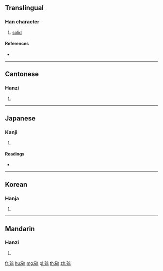 {{character info/new}}
==Translingual==

===Han character===
{{Han char|rn=112|rad=石|as=10|sn=15|four=10627|canj=MRYRB}}

# [[solid]]

====References====
* {{Han ref|kx=0833.320|dkj=24367|dj=1251.010|hdz=42449.020|uh=78BB|ud=30907|bh=E6C1|bd=59073}}

----

==Cantonese==

===Hanzi===
{{yue-hanzi|jyut=|y=kok3}}

# {{defn|lang=yue|sort=石10}}

----

==Japanese==

===Kanji===
{{ja-kanji|grade=|rs=石10}}

# {{defn|lang=ja|sort=石10}}

====Readings====
* {{ja-readings|on=[[かく]] (kaku)|kun=[[たしいか]] (tashiika), [[たしいかめる]] (tashiikameru)|nanori=}}

----

==Korean==

===Hanja===
{{ko-hanja|hangeul=확|eumhun=|rv=hwak|mr=hwak|y=hwak}}

# {{defn|lang=ko|sort=石10}}

----

==Mandarin==

===Hanzi===
{{cmn-hanzi|pin=[[què]] ([[que4]])|wg=ch'üeh<sup>4</sup>}}

# {{defn|lang=cmn|sort=石10}}

[[fr:碻]]
[[hu:碻]]
[[mg:碻]]
[[pl:碻]]
[[th:碻]]
[[zh:碻]]